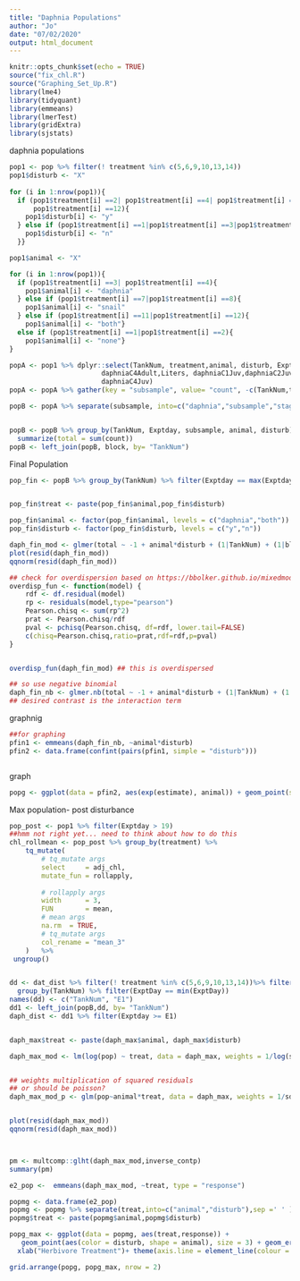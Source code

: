 ```yaml
---
title: "Daphnia Populations"
author: "Jo"
date: "07/02/2020"
output: html_document
---
```


```r
knitr::opts_chunk$set(echo = TRUE)
source("fix_chl.R")
source("Graphing_Set_Up.R")
library(lme4)
library(tidyquant)
library(emmeans)
library(lmerTest)
library(gridExtra)
library(sjstats)
```

daphnia populations
```r
pop1 <- pop %>% filter(! treatment %in% c(5,6,9,10,13,14))
pop1$disturb <- "X"
  
for (i in 1:nrow(pop1)){
  if (pop1$treatment[i] ==2| pop1$treatment[i] ==4| pop1$treatment[i] ==8|
      pop1$treatment[i] ==12){
    pop1$disturb[i] <- "y"
  } else if (pop1$treatment[i] ==1|pop1$treatment[i] ==3|pop1$treatment[i] ==7|pop1$treatment[i] ==11){
    pop1$disturb[i] <- "n"
  }}

pop1$animal <- "X"

for (i in 1:nrow(pop1)){
  if (pop1$treatment[i] ==3| pop1$treatment[i] ==4){
    pop1$animal[i] <- "daphnia"
  } else if (pop1$treatment[i] ==7|pop1$treatment[i] ==8){
    pop1$animal[i] <- "snail"
  } else if (pop1$treatment[i] ==11|pop1$treatment[i] ==12){
    pop1$animal[i] <- "both"}
  else if (pop1$treatment[i] ==1|pop1$treatment[i] ==2){
    pop1$animal[i] <- "none"}
}

popA <- pop1 %>% dplyr::select(TankNum, treatment,animal, disturb, Exptday, daphniaC1Adult,daphniaC2Adult,daphniaC3,
                       daphniaC4Adult,Liters, daphniaC1Juv,daphniaC2Juv,daphniaC3Juv,
                       daphniaC4Juv)
popA <- popA %>% gather(key = "subsample", value= "count", -c(TankNum,treatment, Exptday, Liters, animal, disturb))

popB <- popA %>% separate(subsample, into=c("daphnia","subsample","stage"),sep ='([[:upper:]])', extra = "drop", fill = "right" )


popB <- popB %>% group_by(TankNum, Exptday, subsample, animal, disturb) %>% 
  summarize(total = sum(count))
popB <- left_join(popB, block, by= "TankNum")

```

Final Population
```r
pop_fin <- popB %>% group_by(TankNum) %>% filter(Exptday == max(Exptday))


pop_fin$treat <- paste(pop_fin$animal,pop_fin$disturb)

pop_fin$animal <- factor(pop_fin$animal, levels = c("daphnia","both"))
pop_fin$disturb <- factor(pop_fin$disturb, levels = c("y","n"))

daph_fin_mod <- glmer(total ~ -1 + animal*disturb + (1|TankNum) + (1|block),data = pop_fin, family = "poisson" ) 
plot(resid(daph_fin_mod))
qqnorm(resid(daph_fin_mod))

## check for overdispersion based on https://bbolker.github.io/mixedmodels-misc/glmmFAQ.html
overdisp_fun <- function(model) {
    rdf <- df.residual(model)
    rp <- residuals(model,type="pearson")
    Pearson.chisq <- sum(rp^2)
    prat <- Pearson.chisq/rdf
    pval <- pchisq(Pearson.chisq, df=rdf, lower.tail=FALSE)
    c(chisq=Pearson.chisq,ratio=prat,rdf=rdf,p=pval)
}


overdisp_fun(daph_fin_mod) ## this is overdispersed

## so use negative binomial 
daph_fin_nb <- glmer.nb(total ~ -1 + animal*disturb + (1|TankNum) + (1|block),data = pop_fin)
## desired contrast is the interaction term

```


graphnig
```r
##for graphing
pfin1 <- emmeans(daph_fin_nb, ~animal*disturb)
pfin2 <- data.frame(confint(pairs(pfin1, simple = "disturb")))



```


graph
```r


popg <- ggplot(data = pfin2, aes(exp(estimate), animal)) + geom_point(size=3) + geom_errorbarh(aes(xmin=exp(asymp.LCL), xmax = exp(asymp.UCL)), height = 0.3) + ylab("Herbivore Treatment") + xlab(str_wrap("Proportional Change in Population", width = 25)) + theme(axis.line = element_line(colour = "black"), panel.border = element_blank()) 

```


Max population- post disturbance
```r

pop_post <- pop1 %>% filter(Exptday > 19)
##hmm not right yet... need to think about how to do this
chl_rollmean <- pop_post %>% group_by(treatment) %>%
    tq_mutate(
        # tq_mutate args
        select     = adj_chl,
        mutate_fun = rollapply, 
        
        # rollapply args
        width      = 3,
        FUN        = mean,
        # mean args
        na.rm  = TRUE,
        # tq_mutate args
        col_rename = "mean_3"
    )   %>%
 ungroup()


dd <- dat_dist %>% filter(! treatment %in% c(5,6,9,10,13,14))%>% filter(animal %in% c("both","daphnia")) %>% dplyr::select(TankNum, ExptDay) %>%
  group_by(TankNum) %>% filter(ExptDay == min(ExptDay))  
names(dd) <- c("TankNum", "E1")
dd1 <- left_join(popB,dd, by= "TankNum")
daph_dist <- dd1 %>% filter(Exptday >= E1)


daph_max$treat <- paste(daph_max$animal, daph_max$disturb)

daph_max_mod <- lm(log(pop) ~ treat, data = daph_max, weights = 1/log(sdpop))


## weights multiplication of squared residuals
## or should be poisson?
daph_max_mod_p <- glm(pop~animal*treat, data = daph_max, weights = 1/sdpop)


plot(resid(daph_max_mod))
qqnorm(resid(daph_max_mod))




```


```r
pm <- multcomp::glht(daph_max_mod,inverse_contp) 
summary(pm)

e2_pop <-  emmeans(daph_max_mod, ~treat, type = "response")

popmg <- data.frame(e2_pop)
popmg <- popmg %>% separate(treat,into=c("animal","disturb"),sep =' ' )
popmg$treat <- paste(popmg$animal,popmg$disturb)

popg_max <- ggplot(data = popmg, aes(treat,response)) +  
   geom_point(aes(color = disturb, shape = animal), size = 3) + geom_errorbar(aes(ymin= lower.CL, ymax=upper.CL, color= disturb), width = 0.3)+ ylab("Daphnia magna per 10 mL ") + 
  xlab("Herbivore Treatment")+ theme(axis.line = element_line(colour = "black"), panel.border = element_blank()) + scale_color_manual(values = c("black", "seashell4")) + ggtitle("B. Maximum population") + labs(color = "Disturbance", shape = "Herbivore") + theme(legend.position = c(0.85,0.25), legend.box = "horizontal", legend.background = element_rect(fill = "transparent"))

grid.arrange(popg, popg_max, nrow = 2)

```